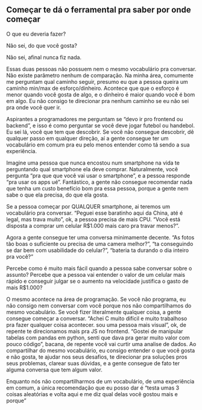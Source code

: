 ## Começar te dá o ferramental pra saber por onde começar

O que eu deveria fazer?

Não sei, do que você gosta?

Não sei, afinal nunca fiz nada.

Essas duas pessoas não possuem nem o mesmo vocabulário pra conversar. Não existe parâmetro nenhum de comparação. Na minha área, comumente me perguntam qual caminho seguir, presumo eu que a pessoa queira um caminho min/max de esforço/dinheiro. Acontece que que o esforço é menor quando você gosta de algo, e o dinheiro é maior quando você é bom em algo. Eu não consigo te direcionar pra nenhum caminho se eu não sei pra onde você quer ir.

Aspirantes a programadores me perguntam se “devo ir pro frontend ou backend”, e isso é como perguntar se você deve jogar futebol ou handebol. Eu sei lá, você que tem que descobrir. Se você não consegue descobrir, dê qualquer passo em qualquer direção, aí a gente consegue ter um vocabulário em comum pra eu pelo menos entender como tá sendo a sua experiência.

Imagine uma pessoa que nunca encostou num smartphone na vida te perguntando qual smartphone ela deve comprar. Naturalmente, você pergunta “pra que que você vai usar o smartphone”, e a pessoa responde “pra usar os apps ué”. Fantástico, a gente não consegue recomendar nada que tenha um custo benefício bom pra essa pessoa, porque a gente nem sabe o que ela precisa, do que ela gosta.

Se a pessoa começar por QUALQUER smartphone, ai teremos um vocabulário pra conversar. “Peguei esse baratinho aqui da China, até é legal, mas trava muito”, ok, a pessoa precisa de mais CPU. “Você está disposta a comprar um celular R$1.000 mais caro pra travar menos?”.

Agora a gente consegue ter uma conversa minimamente decente. “As fotos tão boas o suficiente ou precisa de uma camera melhor?”, “ta conseguindo se dar bem com usabilidade do celular?”, “bateria ta durando o dia inteiro pra você?”

Percebe como é muito mais fácil quando a pessoa sabe conversar sobre o assunto? Percebe que a pessoa vai entender o valor de um celular mais rápido e conseguir julgar se o aumento na velocidade justifica o gasto de mais R$1.000?

O mesmo acontece na área de programação. Se você não programa, eu não consigo nem conversar com você porque nos não compartilhamos do mesmo vocabulário. Se você fizer literalmente qualquer coisa, a gente consegue começar a conversar. “Achei C muito difícil e muito trabalhoso pra fazer qualquer coisa acontecer. sou uma pessoa mais visual”, ok, de repente te direcionamos mais pra JS no frontend. “Gostei de manipular tabelas com pandas em python, senti que dava pra gerar muito valor com pouco código”, bacana, de repente você vai curtir uma analise de dados. Ao compartilhar do mesmo vocabulário, eu consigo entender o que você gosta e não gosta, te ajudar nos seus desafios, te direcionar pra soluções pros seus problemas, clarear suas dúvidas, e a gente consegue de fato ter alguma conversa que tem algum valor.

Enquanto nós não compartilharmos de um vocabulário, de uma experiência em comum, a única recomendação que eu posso dar é “testa umas 3 coisas aleatórias e volta aqui e me diz qual delas você gostou mais e porque”
